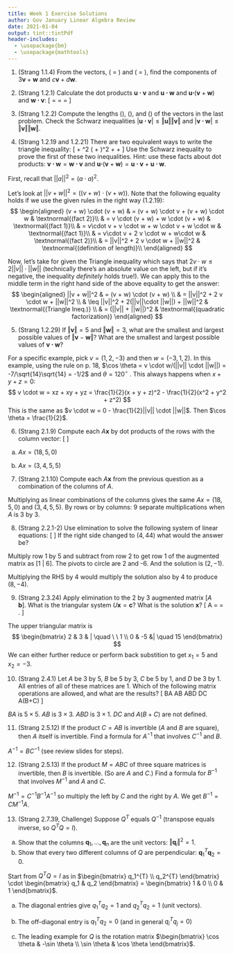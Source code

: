 ```yaml
---
title: Week 1 Exercise Solutions
author: Gov January Linear Algebra Review
date: 2021-01-04
output: tint::tintPdf
header-includes:
  - \usepackage{bm}
  - \usepackage{mathtools}
---
```


1. (Strang 1.1.4) From the vectors, \(\bm{v} = \begin{bmatrix}2\\1\end{bmatrix}\) and \(\bm{w} = \begin{bmatrix}1\\2\end{bmatrix}\), find the components of $3\bm{v} + \bm{w}$ and $c\bm{v} + d\bm{w}$. 

\textcolor{red}{$3v+w=(7,5)$ and $cv+dw=(2c+d,c+2d)$.}

2. (Strang 1.2.1) Calculate the dot products $\bm{u \cdot v}$ and $\bm{u \cdot w}$ and $\bm{u \cdot}(\bm{v} + \bm{w})$ and $\bm{w\cdot v}$: 
\[
\bm{u} = \begin{bmatrix*}[r] -0.6 \\ 0.8\end{bmatrix*} \qquad
\bm{v} = \begin{bmatrix} 4 \\ 3\end{bmatrix} \qquad
\bm{w} = \begin{bmatrix} 1 \\ 2\end{bmatrix}
\]

\textcolor{red}{$u \cdot v = -2.4+2.4 = 0$,\\ $u \cdot w= -.6 + 1.6 = 1$, \\ $u \cdot (v+w)=u  \cdot  v+u  \cdot w= 0 + 1$,\\ $w \cdot v = 4 - 6 = -2 = v \cdot w$.}


3. (Strang 1.2.2) Compute the lengths \(\Vert\bm{u}\Vert\), \(\Vert\bm{v}\Vert\), and \(\Vert\bm{w}\Vert\) of the vectors in the last problem. Check the Schwarz inequalities $|\bm{u\cdot v}| \leq \Vert\bm{u}\Vert\Vert\bm{v}\Vert$ and  $|\bm{v\cdot w}| \leq \Vert\bm{v}\Vert\Vert\bm{w}\Vert$. 

\textcolor{red}{
$||u||=1$ and $||v||=5$ and $||w||=\sqrt{5}$. Then $|u \cdot v|=0<(1)(5)$ and $|v\cdot w|=10 < 5\sqrt{5}$, confirming the Schwarz inequality.
}

4. (Strang 1.2.19 and 1.2.21) There are two equivalent ways to write the triangle inequality:
\[
\Vert\bm{v} + \bm{w}\Vert^2 \leq \left( \Vert\bm{v}\Vert + \Vert\bm{w}\Vert \right)^2 \qquad \iff \qquad  \Vert\bm{v} + \bm{w}\Vert \leq \Vert\bm{v}\Vert + \Vert\bm{w}\Vert
\]
Use the Schwarz inequality to prove the first of these two inequalities. Hint: use these facts about dot products: $\bm{v \cdot w}=\bm{w\cdot v}$ and $\bm{u \cdot}(\bm{v} + \bm{w}) = \bm{u\cdot v} + \bm{u\cdot w}$. 

\color{red}
First, recall that $||a||^2 = (a \cdot a)^2$.

Let's look at $||v + w||^2 = ((v + w) \cdot (v + w))$. Note that the following equality holds if we use the given rules in the right way (1.2.19):
$$
\begin{aligned}
(v + w) \cdot (v + w) & = (v + w) \cdot v + (v + w) \cdot w  & \textnormal{(fact 2)}\\
& = v \cdot (v + w) + w \cdot (v + w) & \textnormal{(fact 1)}\\
& = v\cdot v + v \cdot w + w \cdot v + w \cdot w & \textnormal{(fact 1)}\\
& = v\cdot v + 2 v \cdot w + w\cdot w & \textnormal{(fact 2)}\\
& = ||v||^2 + 2 v \cdot w + ||w||^2 & \textnormal{(definition of length)}\\
\end{aligned}
$$

Now, let's take for given the Triangle inequality which says that $2v \cdot w \leq 2||v|| \cdot ||w||$ (technically there's an absolute value on the left, but if it's negative, the inequality *definitely* holds true!). We can apply this to the middle term in the right hand side of the above equality to get the answer:
$$
\begin{aligned}
||v + w||^2 & = (v + w) \cdot (v + w) \\
& = ||v||^2 + 2 v \cdot w + ||w||^2 \\
& \leq  ||v||^2 + 2(||v||\cdot ||w||) + ||w||^2 & \textnormal{(Triangle Ineq.)} \\
& = (||v|| + ||w||)^2 & \textnormal{(quadratic factorization)}
\end{aligned}
$$

\color{black}

5. (Strang 1.2.29) If $\Vert\bm{v}\Vert = 5$ and $\Vert\bm{w}\Vert = 3$, what are the smallest and largest possible values of $\Vert \bm{v} - \bm{w}\Vert$? What are the smallest and largest possible values of $\bm{v\cdot w}$?

\color{red}

For a specific example, pick $v = (1, 2, -3)$ and then $w = (-3, 1, 2)$. In this example, using the \textbf{cosine of angle} rule on p. 18, $\cos \theta = v \cdot w/(||v|| \cdot ||w||) = -7/\sqrt{14}\sqrt{14} = -1/2$ and $\theta = 120^{\circ}$ . This always happens when $x + y + z = 0$:
$$
v \cdot w = xz + xy + yz = \frac{1}{2}(x + y + z)^2 - \frac{1}{2}(x^2 + y^2 + z^2)
$$
This is the same as $v \cdot w = 0 - \frac{1}{2}||v|| \cdot ||w||$. Then $\cos \theta = \frac{1}{2}$.

\color{black}

6. (Strang 2.1.9) Compute each $A\bm{x}$ by dot products of the rows with the column vector:
\[
\textrm{(a)}
\begin{bmatrix*}[r]
  1 & 2 & 4 \\
  -2 & 3 & 1 \\
  -4 & 1 & 2
\end{bmatrix*}
\begin{bmatrix}
  2 \\ 2 \\ 3
\end{bmatrix}
\qquad
\textrm{(b)}
\begin{bmatrix*}
  2 & 1 & 0 & 0 \\
  1 & 2 & 1 & 0 \\
  0 & 1 & 2 & 1 \\
  0 & 0 & 1 & 2 
\end{bmatrix*}
\begin{bmatrix}
  1 \\ 1\\ 1\\ 2
\end{bmatrix}
\]

\color{red}

(a) $Ax = (18,5,0)$

(b) $Ax = (3,4,5,5)$

\color{black}

7. (Strang 2.1.10) Compute each  $A\bm{x}$ from the previous question as a combination of the columns of $A$. 

\color{red}

Multiplying as linear combinations of the columns gives the same $Ax=(18,5,0)$ and $(3, 4, 5, 5)$. By rows or by columns: $9$ separate multiplications when $A$ is $3$ by $3$.

\color{black}

8. (Strang 2.2.1-2) Use elimination to solve the following system of linear equations:
\[
\begin{aligned}
  2x & +  3y = 1, \\
  10x & + 9y = 11.  
\end{aligned}
\]
If the right side changed to $(4, 44)$ what would the answer be?

\color{red}

Multiply row 1 by $5$ and subtract from row 2 to get row 1 of the augmented matrix as $[1 \ | \ 6]$. The pivots to circle are 2 and -6. And the solution is $(2, -1)$. 

Multiplying the RHS by $4$ would multiply the solution also by $4$ to produce $(8, -4)$.

\color{black}

9. (Strang 2.3.24) Apply elimination to the 2 by 3 augmented matrix $[A\quad \bm{b}]$. What is the triangular system $U\bm{x} = \bm{c}$? What is the solution $\bm{x}$?
\[
A\bm{x} =
\begin{bmatrix}
  2 & 3 \\ 4 & 1 
\end{bmatrix}
\begin{bmatrix}
  x_1 \\ x_2
\end{bmatrix}
=
\begin{bmatrix}
  1 \\ 17
\end{bmatrix}.
\]

\color{red}

The upper triangular matrix is
$$
\begin{bmatrix}
2 & 3 & | \quad \ \ 1 \\
0 & -5 &| \quad 15
\end{bmatrix}
$$
We can either further reduce or perform back substition to get $x_1 = 5$ and $x_2 = -3$.

\color{black}

10. (Strang 2.4.1) Let $A$ be 3 by 5, $B$ be 5 by 3, $C$ be 5 by 1, and $D$ be 3 by 1. All entries of all of these matrices are 1. Which of the following matrix operations are allowed, and what are the results?
\[
BA \qquad AB \qquad ABD \qquad DC \qquad A(B+C)
\]

\color{red}

$BA$ is $5 \times 5$. $AB$ is $3 \times 3$. $ABD$ is $3 \times 1$. $DC$ and $A(B+C)$ are not defined.

\color{black}

11. (Strang 2.5.12) If the product $C = AB$ is invertible ($A$ and $B$ are square), then $A$ itself is invertible. Find a formula for $A^{-1}$ that involves $C^{-1}$ and $B$.

\color{red}

$A^{-1} = BC^{-1}$ (see review slides for steps).

\color{black}

12. (Strang 2.5.13) If the product $M = ABC$ of three square matrices is invertible, then $B$ is invertible. (So are $A$ and $C$.) Find a formula for $B^{-1}$ that involves $M^{-1}$ and $A$ and $C$.

\color{red}

$M^{-1} = C^{-1}B^{-1}A^{-1}$ so multiply the left by $C$ and the right by $A$. We get $B^{-1} = CM^{-1}A$.

\color{black}

13. (Strang 2.7.39, Challenge) Suppose $Q^{T}$ equals $Q^{-1}$ (transpose equals inverse, so $Q^{T}Q = I$). 
  (a) Show that the columns $\bm{q}_1, \ldots, \bm{q}_n$ are the unit vectors: $\Vert \bm{q}_i\Vert^2 = 1$. 
  (b) Show that every two different columns of $Q$ are perpendicular: $\bm{q}_1^{T}\bm{q}_2 = 0$. 

\color{red}

Start from $Q^{T}Q = I$ as in $\begin{bmatrix} q_1^{T} \\ q_2^{T} \end{bmatrix} \cdot \begin{bmatrix} q_1 & q_2 \end{bmatrix} = \begin{bmatrix} 1 & 0 \\ 0 & 1 \end{bmatrix}$.

(a) The diagonal entries give $q_1^{T}q_2 = 1$ and $q_2^{T} q_2 = 1$ (unit vectors).

(b) The off-diagonal entry is $q_1^{T}q_2 = 0$ (and in general $q_i^{T} q_j = 0$)

(c) The leading example for $Q$ is the rotation matrix $\begin{bmatrix} \cos \theta & -\sin \theta \\ \sin \theta & \cos \theta \end{bmatrix}$.

\color{black}

